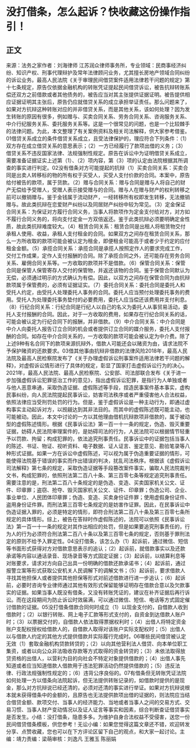 # 没打借条，怎么起诉？快收藏这份操作指引！
## 正文
来源：法务之家作者：刘海律师 江苏润众律师事务所，专业领域：民商事经济纠纷、知识产权、刑事代理辩护及常年法律顾问业务，尤其擅长房地产领域合同纠纷的诉讼业务。最高人民法院《关于审理民间借贷案件适用法律若干问题的规定》第十七条规定，原告仅依据金融机构的转账凭证提起民间借贷诉讼，被告抗辩转账系偿还双方之前借款或者其他债务的，被告应当对其主张提供证据证明。被告提供相应证据证明其主张后，原告仍应就借贷关系的成立承担举证责任。那么问题来了，如果对方抗辩这种转账对应的并非借贷关系，而是其他关系，该如何处理？因为发生转账的原因有很多，例如赠与、买卖合同关系、劳务合同关系、咨询服务关系、中介行纪服务关系、委托服务关系等。这是一个很常见的问题，也是一个比较棘手的法律问题。为此，本文整理了有关案例资料及相关司法解释，供大家参考借鉴。01借贷关系成立的条件借贷关系成立，且受法律保护的，理应符合下列条件：（1）双方存在成立借贷关系的意思表示；（2）一方已经履行了款项出借的义务；（3）借贷关系不违反国家法律、法规强制性规定。原告在诉讼中为证明借贷关系成立，需要准备证据证实上述第（1）、（2）项内容，第（3）项的认定由法院根据其所调查的事实进行判定。02没有借条对方可能提起的抗辩（1）买卖合同关系：买卖合同是出卖人转移标的物的所有权于买受人，买受人支付价款的合同。本案中，原告给付被告的款项，属于货款。（2）赠与合同关系：赠与合同是赠与人将自己的财产无偿给予受赠人，受赠人表示接受赠与的合同。赠与人在赠与财产的权利转移之前可以撤销赠与。鉴于金钱属于流动财产，一经转移所有权即发生转移，无法撤销赠与。故此类抗辩在恋爱财产纠纷以及同居财产纠纷中较为常见。（3）定金保证合同关系：为保证对方履行合同义务，当事人将款项作为定金支付给对方，对方如不履行合同义务的，将向支付定金一方双倍返还。鉴于此类抗辩必须要明确定金性质，故此类抗辩难度较大。（4）租赁合同关系：租赁合同是出租人将租赁物交付承租人使用、收益，承租人支付租金的合同。如果双方之间存在租赁合同关系，那么一方所收取的款项可能会被认定为租金，即便租金可能高于或者少于约定的应付租金金额。（5）承揽合同关系：承揽合同是承揽人按照定作人的要求完成工作，交付工作成果，定作人支付报酬的合同。除了承揽合同之外，还可能存在劳务合同关系、雇佣合同关系等。一方收取的款项并不是借款。（6）保管合同关系：保管合同是保管人保管寄存人交付的保管物，并返还该物的合同。鉴于保管合同默认为无偿，必须通过明示的方式确认为有偿。因此，以双方之间存在保管合同为由抗辩款项属于保管费的，必须有证据证实。（7）委托合同关系：委托合同是委托人和受托人约定，由受托人处理委托人事务的合同。委托人应当预付处理委托事务的费用。受托人为处理委托事务垫付的必要费用，委托人应当偿还该费用并支付利息。（8）行纪合同关系：行纪合同是行纪人以自己的名义为委托人从事贸易活动，委托人支付报酬的合同。因此，对于一方收取的费用，如果存在行纪合同关系的话，可能会被认定为行纪合同下的报酬，并非借款。（9）中介合同关系：中介合同是中介人向委托人报告订立合同的机会或者提供订立合同的媒介服务，委托人支付报酬的合同。如存在中介合同关系的，一方收取的款项可能会被认定为中介费。除了上述9种有名合同下的款项来源抗辩外，借款人可能还会以赌资为由，请求法院不予保护赌资的还款要求。03借其他事由抗辩非借款的法律风险2018年，最高人民法院及最高人民检察院发布了《关于办理虚假诉讼刑事案件适用法律若干问题的解释》，对虚假诉讼情形进行了具体的规定，彰显了国家打击虚假诉讼行为的决心。2021年，最高人民法院、最高人民检察院、公安部、司法部联合发布《关于进一步加强虚假诉讼犯罪惩治工作的意见》，指出虚假诉讼犯罪，是指行为人单独或者与他人恶意串通，采取伪造证据、虚假陈述等手段，捏造民事案件基本事实，虚构民事纠纷，向人民法院提起民事诉讼，妨害司法秩序或者严重侵害他人合法权益，依照法律应当受刑罚处罚的行为。但是，鉴于虚假诉讼是一种主动行为，即通过虚构事实主动起诉对方，以觊觎达到其非法目的。而其中的虚假陈述既可能主动，也可能被动。因此，本文中讨论的一方以其他理由借机抗辩款项非借款的，属于被动型的虚假陈述情形。根据《民事诉讼法》第一百一十一条的规定，伪造、毁灭重要证据，妨碍人民法院审理案件的，是妨碍司法的行为，人民法院可以根据情节轻重予以罚款、拘留；构成犯罪的，依法追究刑事责任。民事诉讼中的证据包括当事人的陈述、书证、物证、视听资料、电子数据、证人证言、鉴定意见、勘验笔录等八种形式证据。如果一方在诉讼中虚假陈述，可以视为属于伪造重要证据的情形，可能使得法院基于错误的事实而作出错误的判决，扰乱司法秩序。根据该《虚假诉讼司法解释》第七条的规定，采取伪造证据等手段篡改案件事实，骗取人民法院裁判文书，构成犯罪的，依照刑法第二百八十条、第三百零七条等规定追究刑事责任。需要注意的是，刑法第二百八十条规定的是伪造、变造、买卖国家机关公文、证件、印章罪；盗窃、抢夺、毁灭国家机关公文、证件、印章罪；伪造公司、企业、事业单位、人民团体印章罪；伪造、变造、买卖身份证件罪；使用虚假身份证件、盗用身份证件罪。而刑法第三百零七条规定的是妨害作证罪。因此，在民事诉讼中伪造证据入罪的，必须是特定的情形，即符合刑法第二百八十条及第三百零七条所规定的具体情形。综上，被告在答辩时作虚假陈述的，法院可以依照《民事诉讼法》第一百一十一条的规定对其作出相应的处罚，但是如果要追究刑事责任的，行为人的行为必须符合刑法第二百八十条以及第三百零七条的规定，否则基于罪刑法定的原则不给予入罪定性。04没打借条，该怎么办（1）起诉前，通过微信、短信等书面形式获得对方对借款意思表示的追认；（2）起诉前，就借款事实以及还款承诺等内容以通话录音、现场录音等方式固定证据；（3）起诉前，以结算利息等对账要求，请求对方向自己出具一份明确的借款还款承诺书；（4）起诉前，通过报警立案等形式获取公安机关人民调解下的调解文书；（5）起诉前，要求借款人寻找其他担保人或者提供其他担保等形式对前述借款进行进一步追认；（6）起诉前，必要时咨询专业律师通过其他有效形式保留能够证明存在借款合意以及欠款事实的证据。如果当事人既没有借条，又没有转账凭证的，建议在补齐证据后再行诉讼。而在这段期间为防止诉讼时效届满，可以通过微信、短信、电话等方式固定催讨借款的证据。05没打借条借款合同何时成立（1）以现金支付的，自借款人收到借款时；（2）以银行转账、网上电子汇款等形式支付的，自资金到达借款人账户时；（3）以票据交付的，自借款人依法取得票据权利时；（4）出借人将特定资金账户支配权授权给借款人的，自借款人取得对该账户实际支配权时；（5）出借人以与借款人约定的其他方式提供借款并实际履行完成时。06哪些民间借贷被认定无效（1）套取金融机构贷款转贷的；（2）以向其他营利法人借贷、向本单位职工集资，或者以向公众非法吸收存款等方式取得的资金转贷的；（3）未依法取得放贷资格的出借人，以营利为目的向社会不特定对象提供借款的；（4）出借人事先知道或者应当知道借款人借款用于违法犯罪活动仍然提供借款的；（5）违反法律、行政法规强制性规定的；（6）违背公序良俗的。07有借条但无转账凭证法院如何处理一方以借条向法院起诉，但无法提供转账记录的，如借款时提供的是现金，那么对方抗辩说已经还清的，必须对还清的事实进行举证。如果对方抗辩说根本就未获得借条中的金额的，且原告也无法提供款项出借的证据的，则法院应当结合借贷金额、款项交付、当事人的经济能力、当地或者当事人之间的交易方式、交易习惯、当事人财产变动情况以及证人证言等事实和因素，综合判断查证借贷事实是否发生。小结：没打借条，隐患多多。为维护自身合法权益不受侵害，送您一份民间借贷借条模板，供您参考！无讼小编：如果您觉得这篇文章还不错，欢迎转发分享、点赞收藏，您也可以在下方评论区留下自己的观点，和大家一起讨论。主编：靖力责编：梁萌审核：刘逸凡 王雅玉 陈丽娟